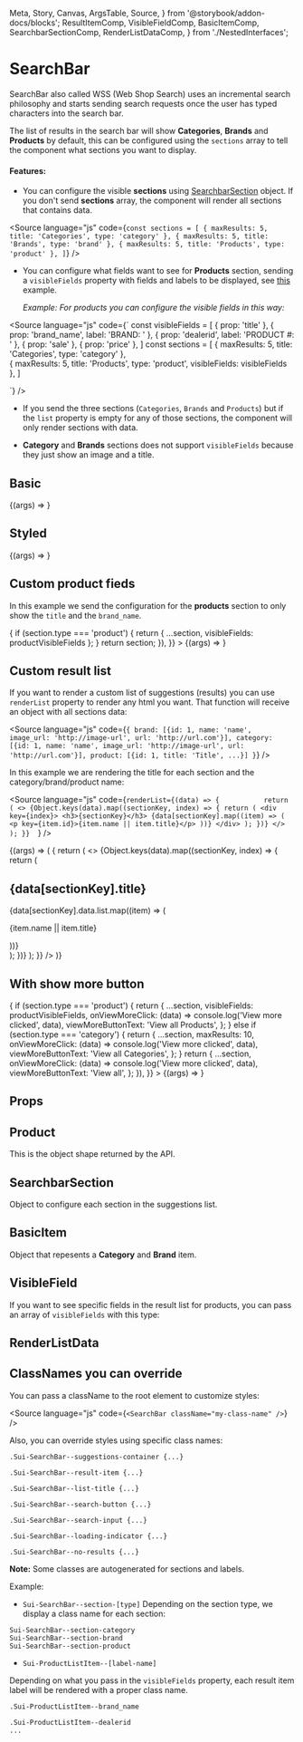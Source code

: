   Meta,
  Story,
  Canvas,
  ArgsTable,
  Source,
} from '@storybook/addon-docs/blocks';
  ResultItemComp,
  VisibleFieldComp,
  BasicItemComp,
  SearchbarSectionComp,
  RenderListDataComp,
} from './NestedInterfaces';

<Meta title="Components/SearchBar" component={SearchBar} />


# SearchBar

SearchBar also called WSS (Web Shop Search) uses an incremental search philosophy and starts sending search requests once the user has typed characters into the search bar.

The list of results in the search bar will show **Categories**, **Brands** and **Products** by default, this can be configured using the `sections` array to tell the component what sections you want to display.

#### Features:

- You can configure the visible **sections** using [SearchbarSection](#searchbarsection) object.
  If you don't send **sections** array, the component will render all sections that contains data.

<Source
  language="js"
  code={`
const sections = [
  { maxResults: 5, title: 'Categories', type: 'category' },
  { maxResults: 5, title: 'Brands', type: 'brand' },
  { maxResults: 5, title: 'Products', type: 'product' },
]
  `}
/>

- You can configure what fields want to see for **Products** section, sending a `visibleFields` property
  with fields and labels to be displayed, see [this](#custom-product-fieds) example.

  _Example: For products you can configure the visible fields in this way:_

<Source
  language="js"
  code={`
const visibleFields = [
  { prop: 'title' },
  { prop: 'brand_name', label: 'BRAND: ' },
  { prop: 'dealerid', label: 'PRODUCT #: ' },
  { prop: 'sale' },
  { prop: 'price' },
]
const sections = [
  { maxResults: 5, title: 'Categories', type: 'category' },  
  { maxResults: 5, title: 'Products', type: 'product', visibleFields: visibleFields },
]

<SearchBar sections={sections} />
`} />

- If you send the three sections (`Categories`, `Brands` and `Products`) but if the `list` property is empty
  for any of those sections, the component will only render sections with data.

- **Category** and **Brands** sections does not support `visibleFields` because they just show an image and a title.

## Basic

<Canvas>
  <Story
    name="Basic"
    args={{
      showCloseIcon: false,
      sections: sections,
    }}
  >
    {(args) => <SearchBar {...args} />}
  </Story>
</Canvas>

## Styled

<Canvas>
  <Story
    name="Styled"
    args={{
      className: styles.Styled,
      styled: true,
      showCloseIcon: true,
      sections: sections,
    }}
  >
    {(args) => <SearchBar {...args} />}
  </Story>
</Canvas>

## Custom product fieds

In this example we send the configuration for the **products** section to only show the `title` and the `brand_name`.

<Canvas>
  <Story
    name="Custom product fieds"
    args={{
      className: styles.Styled,
      styled: true,
      showCloseIcon: true,
      sections: sections.map((section) => {
        if (section.type === 'product') {
          return { ...section, visibleFields: productVisibleFields };
        }
        return section;
      }),
    }}
  >
    {(args) => <SearchBar {...args} />}
  </Story>
</Canvas>

## Custom result list

If you want to render a custom list of suggestions (results) you can use `renderList` property to render any html you want.
That function will receive an object with all sections data:

<Source
  language="js"
  code={`
  {
    brand: [{id: 1, name: 'name', image_url: 'http://image-url', url: 'http://url.com'}],
    category: [{id: 1, name: 'name', image_url: 'http://image-url', url: 'http://url.com'}],
    product: [{id: 1, title: 'Title', ...}]
  }
  `}
/>

In this example we are rendering the title for each section and the category/brand/product name:

<Source
  language="js"
  code={`
  renderList={(data) => {          
    return (
      <>
        {Object.keys(data).map((sectionKey, index) => {
          return (
            <div key={index}>
              <h3>{sectionKey}</h3>
              {data[sectionKey].map((item) => (
                <p key={item.id}>{item.name || item.title}</p>
              ))}
            </div>
          );
        })}
      </>
    );
  }}  
  `}
/>

<Canvas>
  <Story
    name="Custom list component"
    args={{
      className: styles.Styled,
      showCloseIcon: true,
      sections: sections,
    }}
  >
    {(args) => (
      <SearchBar
        {...args}
        renderList={(data) => {
          return (
            <>
              {Object.keys(data).map((sectionKey, index) => {
                return (
                  <div className={styles.sectionContainer} key={index}>
                    <h2 className={styles.sectionTitle}>
                      {data[sectionKey].title}
                    </h2>
                    {data[sectionKey].data.list.map((item) => (
                      <p className={styles.itemName} key={item.id}>
                        {item.name || item.title}
                      </p>
                    ))}
                  </div>
                );
              })}
            </>
          );
        }}
      />
    )}
  </Story>
</Canvas>

## With show more button

<Canvas>
  <Story
    name="With show more button"
    args={{
      className: styles.Styled,
      styled: true,
      showCloseIcon: true,
      sections: sections.map((section) => {
        if (section.type === 'product') {
          return {
            ...section,
            visibleFields: productVisibleFields,
            onViewMoreClick: (data) => console.log('View more clicked', data),
            viewMoreButtonText: 'View all Products',
          };
        } else if (section.type === 'category') {
          return {
            ...section,
            maxResults: 10,
            onViewMoreClick: (data) => console.log('View more clicked', data),
            viewMoreButtonText: 'View all Categories',
          };
        }
        return {
          ...section,
          onViewMoreClick: (data) => console.log('View more clicked', data),
          viewMoreButtonText: 'View all',
        };
      }),
    }}
  >
    {(args) => <SearchBar {...args} />}
  </Story>
</Canvas>

<ImportStylesText componentName="SearchBar" />

## Props

<ArgsTable of={SearchBar} />

## Product

This is the object shape returned by the API.

<ArgsTable of={ResultItemComp} />

## SearchbarSection

Object to configure each section in the suggestions list.

<ArgsTable of={SearchbarSectionComp} />

## BasicItem

Object that repesents a **Category** and **Brand** item.

<ArgsTable of={BasicItemComp} />

## VisibleField

If you want to see specific fields in the result list for products, you can pass an array of `visibleFields` with this type:

<ArgsTable of={VisibleFieldComp} />

## RenderListData

<ArgsTable of={RenderListDataComp} />

## ClassNames you can override

You can pass a className to the root element to customize styles:

<Source language="js" code={`<SearchBar className="my-class-name" />`} />

Also, you can override styles using specific class names:

```
.Sui-SearchBar--suggestions-container {...}

.Sui-SearchBar--result-item {...}

.Sui-SearchBar--list-title {...}

.Sui-SearchBar--search-button {...}

.Sui-SearchBar--search-input {...}

.Sui-SearchBar--loading-indicator {...}

.Sui-SearchBar--no-results {...}
```

**Note:** Some classes are autogenerated for sections and labels.

Example:

- `Sui-SearchBar--section-[type]`
  Depending on the section type, we display a class name for each section:

```
Sui-SearchBar--section-category
Sui-SearchBar--section-brand
Sui-SearchBar--section-product
```

- `Sui-ProductListItem--[label-name]`

Depending on what you pass in the `visibleFields` property, each result item label will be rendered with a proper class name.

```
.Sui-ProductListItem--brand_name

.Sui-ProductListItem--dealerid
...
```
